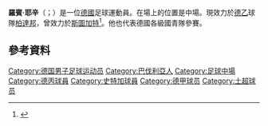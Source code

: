 
{{Infobox football biography
| name = Robin Yalçın
| fullname = Robin Yalçın
| image = Robin yalcin.jpg
| image_size = 250
| birth_date = {{birth date and age|1994|1|25|df=y}}
| birth_place = [[德國|德國]][[代根多夫|代根多夫]]
| height = 1.83 m
| currentclub = [[柏達邦07體育會|柏達邦]]
| clubnumber = 13
| position = 中場
| youthyears1 = 
| youthclubs1 = SpVgg Grün-Weiss Deggendorf
| youthyears2 = 2009–2012
| youthclubs2 = [[斯图加特体育俱乐部|史特加]]
| years1 = 2012–2015
| clubs1 = VfB Stuttgart II
| caps1 = 31
| goals1 = 0
| years2 = 2014–2015
| clubs2 = [[斯图加特体育俱乐部|史特加]]
| caps2 = 3
| goals2 = 0
| years3 = 2015–2019
| clubs3 = Çaykur Rizespor
| caps3 = 90
| goals3 = 3
| years4 = 2019–2020
| clubs4 = [[馬拉蒂亞體育|馬拉蒂亞]]
| caps4 = 42
| goals4 = 4
| years5 = 2020–2021
| clubs5 = [[錫瓦斯體育會|施華斯堡]]
| caps5  = 34
| goals5 = 1
| years6 = 2021–
| clubs6 = [[柏達邦07體育會|柏達邦]]
| caps6  = 0
| goals6 = 0
| nationalyears1 = 2009
| nationalteam1 = 德國U15
| nationalcaps1 = 2
| nationalgoals1 = 0
| nationalyears2 = 2009–2010
| nationalteam2 = 德國U16
| nationalcaps2 = 8
| nationalgoals2 = 0
| nationalyears3 = 2010–2011
| nationalteam3 = 德國U17
| nationalcaps3 = 17
| nationalgoals3 = 0
| nationalyears4 = 2012
| nationalteam4 = 德國U18
| nationalcaps4 = 5
| nationalgoals4 = 0
| nationalyears5 = 2012–2013
| nationalteam5 = 德國U19
| nationalcaps5 = 13
| nationalgoals5 = 0
| nationalyears6 = 2014
| nationalteam6 = 德國U20
| nationalcaps6 = 1
| nationalgoals6 = 0
| pcupdate = 20 July 2021
| ntupdate = 
}}

'''羅賓·耶辛'''（{{lang-de|Robin Yalçın}}；{{bd|1994年|1月25日}}）是一位[[德國|德國]]足球運動員。在場上的位置是中場。現效力於[[德乙|德乙]]球隊[[柏達邦07體育會|柏達邦]]，曾效力於[[斯圖加特足球俱樂部|斯圖加特]]<ref>{{cite web|url=http://www.dfb.de/index.php?id=505718&no_cache=1&action=showSchema&lang=D&liga=bl3m&saison=12&saisonl=2012&spieltag=11&spielid=1757&cHash=57ce6ca34ae5ed22335d7f2a70e9e026|title=Official match report: VfB Stuttgart II - Hansa Rostock|publisher=[[German_Football_Association|German Football Association]]|date=25 September 2012|accessdate=29 September 2012|deadurl=yes|archiveurl=https://web.archive.org/web/20131224102727/http://www.dfb.de/index.php?id=505718&no_cache=1&action=showSchema&lang=D&liga=bl3m&saison=12&saisonl=2012&spieltag=11&spielid=1757&cHash=57ce6ca34ae5ed22335d7f2a70e9e026|archivedate=2013年12月24日}}</ref>。他也代表德國各級國青隊參賽。

==參考資料==
{{Reflist}}

{{柏達邦球員名單}}
{{弗里茨·瓦尔特奖U17}}

{{DEFAULTSORT:Yalcin, Robin}}
[[Category:德国男子足球运动员|Category:德国男子足球运动员]]
[[Category:巴伐利亞人|Category:巴伐利亞人]]
[[Category:足球中場|Category:足球中場]]
[[Category:德丙球員|Category:德丙球員]]
[[Category:史特加球員|Category:史特加球員]]
[[Category:德甲球员|Category:德甲球员]]
[[Category:土超球员|Category:土超球员]]